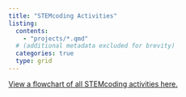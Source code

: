 ```yaml
---
title: "STEMcoding Activities"
listing:
  contents:
    - "projects/*.qmd"
  # (additional metadata excluded for brevity)
  categories: true
  type: grid
---
```


[View a flowchart of all STEMcoding activities here.](flowchart.qmd)
